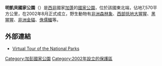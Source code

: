 {{Infobox protected area
| name = 明凱貝國家公園
| iucn_category = II
| photo = 
| photo_caption = 
| location = {{flag|Gabon}}
| nearest_city = 
| map = Gabon
| relief = 1
| lat_d = 1
| lat_m = 40
| lat_s = 47
| lat_NS = N
| long_d = 12
| long_m = 45
| long_s = 34
| long_EW = E
| area = 7,570平方公里
| established = 
| visitation_num = 
| visitation_year = 
| governing_body = 
}}

'''明凱貝國家公園'''（{{lang-fr|'''Parc national de Minkébé'''}}）是[[西非|西非]]國家[[加蓬|加蓬]]的[[國家公園|國家公園]]，位於該國東北端，佔地7,570平方公里，在2002年8月正式成立，野生動物有[[非洲森林象|非洲森林象]]、[[西部低地大猩猩|西部低地大猩猩]]、[[黑猩猩|黑猩猩]]、[[非洲金貓|非洲金貓]]、[[侏儒鱷|侏儒鱷]]等。

==外部連結==
*[https://web.archive.org/web/20110801020644/http://www.gabon-nature.com/ Virtual Tour of the National Parks]

{{Gabon-stub}}
{{DEFAULTSORT:Minkébé}}
[[Category:加彭國家公園|Category:加彭國家公園]]
[[Category:2002年設立的保護區|Category:2002年設立的保護區]]